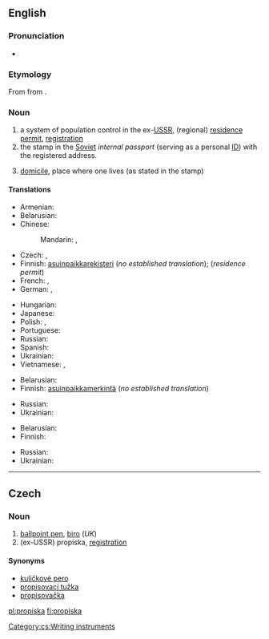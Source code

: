 ==English==
{{wikipedia}}
{{wikipedia|Passport system in the Soviet Union}}

===Pronunciation===
* {{IPA|/prəˈpɪskə/}}

===Etymology===
From {{etyl|ru}} {{term|прописка||tr=propíska|lang=ru|sc=Cyrl}} from {{term|прописывать||tr=propísyvat'|write into|lang=ru|sc=Cyrl}}.

===Noun===
{{en-noun|-}}

# a system of population control in the ex-[[USSR]], (regional) [[residence permit]], [[registration]]
# the stamp in the [[Soviet]] ''internal passport'' (serving as a personal [[ID]]) with the registered address.
# {{by extension}} [[domicile]], place where one lives (as stated in the stamp)

====Translations====
{{trans-top|system of mandatory registration in ex-USSR}}
* Armenian: {{t-|hy|գրանցում|tr=granc’um}}
* Belarusian: {{t|be|прапіска|f|tr=prapíska|xs=Belarusian}}
* Chinese:
*: Mandarin: {{t|cmn|居民許可證|sc=Hani}}, {{t|cmn|居民许可证|tr=jūmín xǔkě zhèng|sc=Hani}}
* Czech: {{t-|cs|registrace|f}}, {{t-|cs|propiska|f}}
* Finnish: [[asuinpaikka]][[rekisteri]] (''no established translation''); {{t-|fi|oleskelulupa}} (''residence permit'')
* French: {{t-|fr|propiska|f}}, {{t+|fr|enregistrement|m}}
* German: {{t|de|Propiska|f}}, {{t+|de|Anmeldung}}
{{trans-mid}}
* Hungarian: {{t|hu|propiszka}}
* Japanese: {{t|ja|プロピスカ|tr=puropisuka}}
* Polish: {{t|pl|zameldowanie|n}}, {{t+|pl|propiska|f}}
* Portuguese: {{t-|pt|propiska|f}}
* Russian: {{t+|ru|прописка|f|tr=propíska}}
* Spanish: {{t-|es|propiska|f}}
* Ukrainian: {{t-|uk|прописка|f|tr=propýska|xs=Ukrainian}}
* Vietnamese: {{t|vi|đăng ký}}, {{t|vi|đăng ký cư trú}}
{{trans-bottom}}

{{trans-top|stamp}}
* Belarusian: {{t|be|прапіска|f|tr=prapíska|xs=Belarusian}}
* Finnish: [[asuinpaikka]][[merkintä]] (''no established translation'')
{{trans-mid}}
* Russian: {{t+|ru|прописка|f|tr=propíska}}
* Ukrainian: {{t-|uk|прописка|f|tr=propýska|xs=Ukrainian}}
{{trans-bottom}}

{{trans-top|domicile}}
* Belarusian: {{t|be|прапіска|f|tr=prapíska|xs=Belarusian}}
* Finnish: {{t-|fi|asuinpaikka}}
{{trans-mid}}
* Russian: {{t+|ru|прописка|f|tr=propíska}}
* Ukrainian: {{t-|uk|прописка|f|tr=propýska|xs=Ukrainian}}
{{trans-bottom}}

----

==Czech==

===Noun===
{{cs-noun|g=f}}

# [[ballpoint pen]], [[biro]] (''UK'')
# (ex-USSR) propiska, [[registration]]

====Synonyms====
* [[kuličkové pero]] {{n}}
* [[propisovací tužka]] {{f}} {{i|rare}}
* [[propisovačka]] {{f}} {{i|rare}}

[[Category:cs:Writing instruments]]

[[pl:propiska]]
[[fi:propiska]]